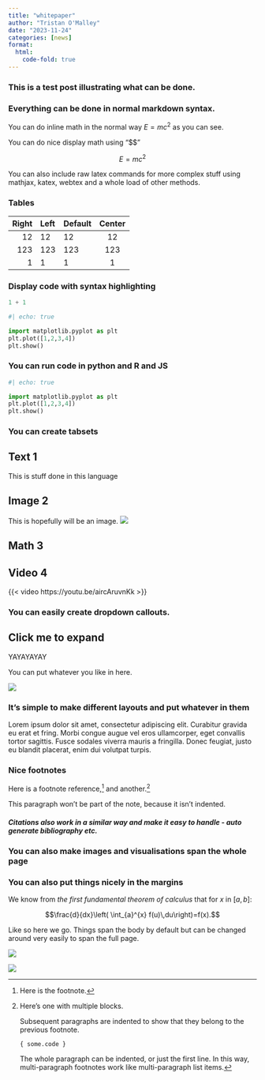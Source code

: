 ```yaml
---
title: "whitepaper"
author: "Tristan O'Malley"
date: "2023-11-24"
categories: [news]
format:
  html:
    code-fold: true
---
```


### This is a test post illustrating what can be done. 

### Everything can be done in normal markdown syntax. 

You can do inline math in the normal way $E = mc^{2}$ as you can see.

You can do nice display math using "$$"

$$E = mc^{2}$$


You can also include raw latex commands for more complex stuff using mathjax, katex, webtex and a whole load of other methods.


\begin{align*}
  f(x) &= x^2\\
  g(x) &= \frac{1}{x}\\
  F(x) &= \int^a_b \frac{1}{3}x^3
\end{align*}



### Tables

| Right | Left | Default | Center |
|------:|:-----|---------|:------:|
|   12  |  12  |    12   |    12  |
|  123  |  123 |   123   |   123  |
|    1  |    1 |     1   |     1  |



### Display code with syntax highlighting

```python
1 + 1

#| echo: true

import matplotlib.pyplot as plt
plt.plot([1,2,3,4])
plt.show()

```



### You can run code in python and R and JS

```python
#| echo: true

import matplotlib.pyplot as plt
plt.plot([1,2,3,4])
plt.show()
```


### You can create tabsets 

::: {.panel-tabset}

## Text 1 

This is stuff done in this language

## Image 2 

This is hopefully will be an image.
![](thumbnail.jpg)

## Math 3

\begin{align*}
  f(x) &= x^2\\
  g(x) &= \frac{1}{x}\\
  F(x) &= \int^a_b \frac{1}{3}x^3
\end{align*}

## Video 4

{{< video https://youtu.be/aircAruvnKk >}}

:::




### You can easily create dropdown callouts.

::: {.callout-note appearance="minimal" icon=false collapse=true}

## Click me to expand

YAYAYAYAY

You can put whatever you like in here. 

![](skeleton.gif)

:::


### It's simple to make different layouts and put whatever in them

::: {layout-ncol=2}

Lorem ipsum dolor sit amet, consectetur adipiscing elit. Curabitur gravida eu erat et fring. Morbi congue augue vel eros ullamcorper, eget convallis tortor sagittis. Fusce sodales viverra mauris a fringilla. Donec feugiat, justo eu blandit placerat, enim dui volutpat turpis.

\begin{align*}
  f(x) &= x^2\\
  g(x) &= \frac{1}{x}\\
  F(x) &= \int^a_b \frac{1}{3}x^3
\end{align*}
:::


### Nice footnotes
Here is a footnote reference,[^1] and another.[^longnote]

[^1]: Here is the footnote.

[^longnote]: Here's one with multiple blocks.

    Subsequent paragraphs are indented to show that they
belong to the previous footnote.

        { some.code }

    The whole paragraph can be indented, or just the first
    line.  In this way, multi-paragraph footnotes work like
    multi-paragraph list items.

This paragraph won't be part of the note, because it
isn't indented.

##### Citations also work in a similar way and make it easy to handle - auto generate bibliography etc.

### You can also make images and visualisations span the whole page 

### You can also put things nicely in the margins



::: {.column-margin}
We know from *the first fundamental theorem of calculus* that for $x$ in $[a, b]$:

$$\frac{d}{dx}\left( \int_{a}^{x} f(u)\,du\right)=f(x).$$
:::

Like so here we go. 
Things span the body by default but can be changed around very easily to span the full page.

:::{.column-page}
![](mfstai.png)
:::

:::{.column-screen}
![](wide.jpg)
:::



